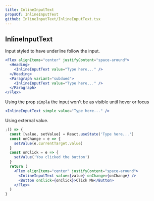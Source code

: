 ```yaml
---
title: InlineInputText
propsOf: InlineInputText
github: InlineInputText/InlineInputText.tsx
---
```


## InlineInputText

Input styled to have underline follow the input.

```jsx
<Flex alignItems="center" justifyContent="space-around">
  <Heading>
    <InlineInputText value="Type here..." />
  </Heading>
  <Paragraph variant="subdued">
    <InlineInputText value="Type here..." />
  </Paragraph>
</Flex>
```

Using the prop `simple` the input won't be as visible until hover or focus

```jsx
<InlineInputText simple value="Type here..." />
```

Using external value.

```jsx
;() => {
  const [value, setValue] = React.useState('Type here...')
  const onChange = e => {
    setValue(e.currentTarget.value)
  }
  const onClick = e => {
    setValue('You clicked the button')
  }
  return (
    <Flex alignItems="center" justifyContent="space-around">
      <InlineInputText value={value} onChange={onChange} />
      <Button onClick={onClick}>Click Me</Button>
    </Flex>
  )
}
```

